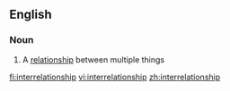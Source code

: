 ==English==

===Noun===
{{en-noun}}

# A [[relationship]] between multiple things

[[fi:interrelationship]]
[[vi:interrelationship]]
[[zh:interrelationship]]